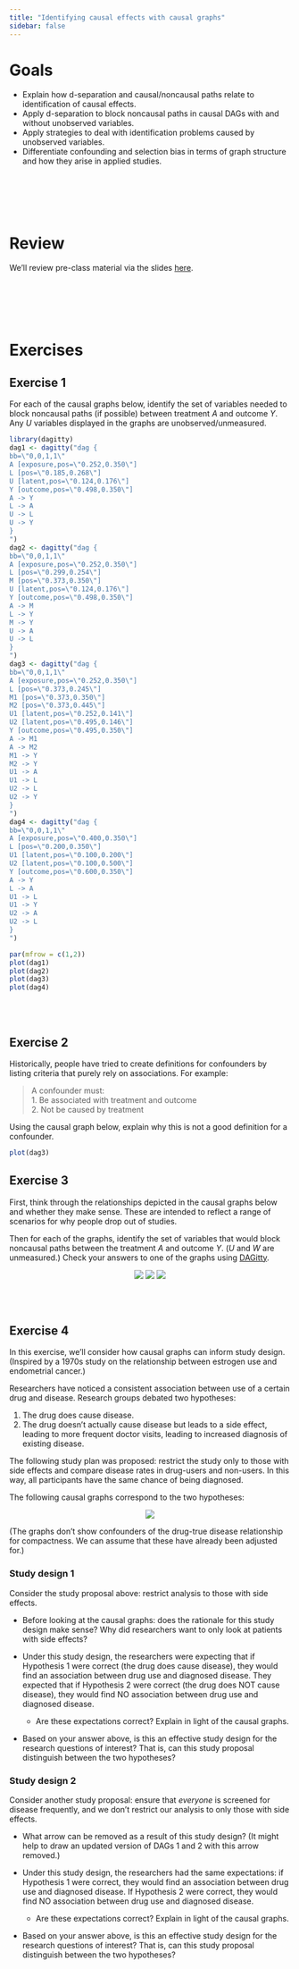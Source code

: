 ```yaml
---
title: "Identifying causal effects with causal graphs"
sidebar: false
---
```


# Goals

- Explain how d-separation and causal/noncausal paths relate to identification of causal effects.
- Apply d-separation to block noncausal paths in causal DAGs with and without unobserved variables.
- Apply strategies to deal with identification problems caused by unobserved variables.
- Differentiate confounding and selection bias in terms of graph structure and how they arise in applied studies.



<br><br><br><br>



# Review

We'll review pre-class material via the slides [here](https://docs.google.com/presentation/d/1_PhhNIeN_LkAD0gkCIPXhxIw2NPMqmw__trWxj1claY/edit?usp=sharing).


<br><br><br><br>


# Exercises

## Exercise 1

For each of the causal graphs below, identify the set of variables needed to block noncausal paths (if possible) between treatment $A$ and outcome $Y$. Any $U$ variables displayed in the graphs are unobserved/unmeasured.

```r
library(dagitty)
dag1 <- dagitty("dag {
bb=\"0,0,1,1\"
A [exposure,pos=\"0.252,0.350\"]
L [pos=\"0.185,0.268\"]
U [latent,pos=\"0.124,0.176\"]
Y [outcome,pos=\"0.498,0.350\"]
A -> Y
L -> A
U -> L
U -> Y
}
")
dag2 <- dagitty("dag {
bb=\"0,0,1,1\"
A [exposure,pos=\"0.252,0.350\"]
L [pos=\"0.299,0.254\"]
M [pos=\"0.373,0.350\"]
U [latent,pos=\"0.124,0.176\"]
Y [outcome,pos=\"0.498,0.350\"]
A -> M
L -> Y
M -> Y
U -> A
U -> L
}
")
dag3 <- dagitty("dag {
bb=\"0,0,1,1\"
A [exposure,pos=\"0.252,0.350\"]
L [pos=\"0.373,0.245\"]
M1 [pos=\"0.373,0.350\"]
M2 [pos=\"0.373,0.445\"]
U1 [latent,pos=\"0.252,0.141\"]
U2 [latent,pos=\"0.495,0.146\"]
Y [outcome,pos=\"0.495,0.350\"]
A -> M1
A -> M2
M1 -> Y
M2 -> Y
U1 -> A
U1 -> L
U2 -> L
U2 -> Y
}
")
dag4 <- dagitty("dag {
bb=\"0,0,1,1\"
A [exposure,pos=\"0.400,0.350\"]
L [pos=\"0.200,0.350\"]
U1 [latent,pos=\"0.100,0.200\"]
U2 [latent,pos=\"0.100,0.500\"]
Y [outcome,pos=\"0.600,0.350\"]
A -> Y
L -> A
U1 -> L
U1 -> Y
U2 -> A
U2 -> L
}
")

par(mfrow = c(1,2))
plot(dag1)
plot(dag2)
plot(dag3)
plot(dag4)
```


<br><br>


## Exercise 2

Historically, people have tried to create definitions for confounders by listing criteria that purely rely on associations. For example:

> A confounder must:    
> 1. Be associated with treatment and outcome    
> 2. Not be caused by treatment

Using the causal graph below, explain why this is not a good definition for a confounder.

```r
plot(dag3)
```



## Exercise 3

First, think through the relationships depicted in the causal graphs below and whether they make sense. These are intended to reflect a range of scenarios for why people drop out of studies.

Then for each of the graphs, identify the set of variables that would block noncausal paths between the treatment $A$ and outcome $Y$. ($U$ and $W$ are unmeasured.) Check your answers to one of the graphs using [DAGitty](http://www.dagitty.net/dags.html).

<center>
    ![](images/selection_bias1.png)
    ![](images/selection_bias2.png)
    ![](images/selection_bias3.png)
</center>


<br><br>


## Exercise 4

In this exercise, we'll consider how causal graphs can inform study design. (Inspired by a 1970s study on the relationship between estrogen use and endometrial cancer.)

Researchers have noticed a consistent association between use of a certain drug and disease. Research groups debated two hypotheses:

1. The drug does cause disease.
2. The drug doesn't actually cause disease but leads to a side effect, leading to more frequent doctor visits, leading to increased diagnosis of existing disease.

The following study plan was proposed: restrict the study only to those with side effects and compare disease rates in drug-users and non-users. In this way, all participants have the same chance of being diagnosed.

The following causal graphs correspond to the two hypotheses:

<center>
![](images/estrogens_endometrial_generalized.png)
</center>

(The graphs don't show confounders of the drug-true disease relationship for compactness. We can assume that these have already been adjusted for.)

### Study design 1

Consider the study proposal above: restrict analysis to those with side effects.

- Before looking at the causal graphs: does the rationale for this study design make sense? Why did researchers want to only look at patients with side effects?

- Under this study design, the researchers were expecting that if Hypothesis 1 were correct (the drug does cause disease), they would find an association between drug use and diagnosed disease. They expected that if Hypothesis 2 were correct (the drug does NOT cause disease), they would find NO association between drug use and diagnosed disease.
    - Are these expectations correct? Explain in light of the causal graphs.

- Based on your answer above, is this an effective study design for the research questions of interest? That is, can this study proposal distinguish between the two hypotheses?

### Study design 2

Consider another study proposal: ensure that *everyone* is screened for disease frequently, and we don't restrict our analysis to only those with side effects.

- What arrow can be removed as a result of this study design? (It might help to draw an updated version of DAGs 1 and 2 with this arrow removed.)

- Under this study design, the researchers had the same expectations: if Hypothesis 1 were correct, they would find an association between drug use and diagnosed disease. If Hypothesis 2 were correct, they would find NO association between drug use and diagnosed disease.
    - Are these expectations correct? Explain in light of the causal graphs.

- Based on your answer above, is this an effective study design for the research questions of interest? That is, can this study proposal distinguish between the two hypotheses?
